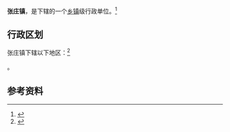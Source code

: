 {{中国乡级行政区|14/03/21/103/000}}

'''张庄镇'''，是{{PRC admin/fullname|14/03/21/103/000|3}}下辖的一个[[乡镇|乡镇]]级行政单位。<ref>{{PRC admin/ref sgc|{{PRC admin/parent|14/03/21/103/000}}}}</ref>

== 行政区划 ==

张庄镇下辖以下地区：<ref>{{PRC admin/ref sgc|14/03/21/103/000}}</ref>

{{PRC admin/children|14/03/21/103/000}}。

== 参考资料 ==

{{reflist}}

{{行政区划小作品}}
{{PRC admin/navcat|14/03/21/103/000}}